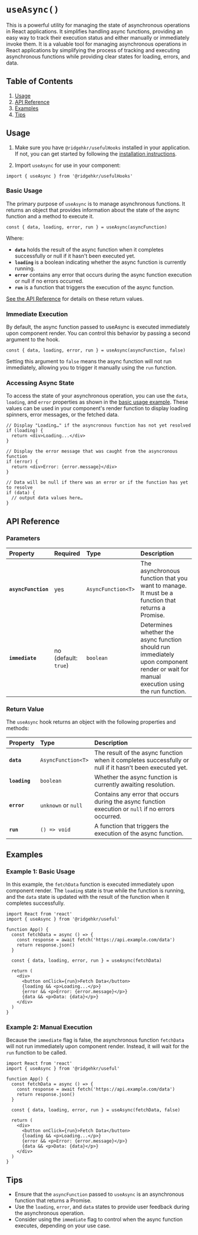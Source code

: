 # `useAsync()`

This is a powerful utility for managing the state of asynchronous operations in React applications. It simplifies handling async functions, providing an easy way to track their execution status and either manually or immediately invoke them. It is a valuable tool for managing asynchronous operations in React applications by simplifying the process of tracking and executing asynchronous functions while providing clear states for loading, errors, and data.

## Table of Contents

1. [Usage](#usage)
2. [API Reference](#api-reference)
3. [Examples](#examples)
4. [Tips](#tips)

## Usage

1. Make sure you have `@ridgehkr/usefulHooks` installed in your application. If not, you can get started by following the [installation instructions](/#getting-started).

2. Import `useAsync` for use in your component:

```tsx
import { useAsync } from '@ridgehkr/usefulHooks'
```

### Basic Usage

The primary purpose of `useAsync` is to manage asynchronous functions. It returns an object that provides information about the state of the async function and a method to execute it.

```tsx
const { data, loading, error, run } = useAsync(asyncFunction)
```

Where:

- **`data`** holds the result of the async function when it completes successfully or null if it hasn't been executed yet.
- **`loading`** is a boolean indicating whether the async function is currently running.
- **`error`** contains any error that occurs during the async function execution or null if no errors occurred.
- **`run`** is a function that triggers the execution of the async function.

[See the API Reference](#api-reference) for details on these return values.

### Immediate Execution

By default, the async function passed to useAsync is executed immediately upon component render. You can control this behavior by passing a second argument to the hook.

```tsx
const { data, loading, error, run } = useAsync(asyncFunction, false)
```

Setting this argument to `false` means the async function will not run immediately, allowing you to trigger it manually using the `run` function.

### Accessing Async State

To access the state of your asynchronous operation, you can use the `data`, `loading`, and `error` properties as shown in the [basic usage example](#basic-usage). These values can be used in your component's render function to display loading spinners, error messages, or the fetched data.

```tsx
// Display "Loading…" if the asyncronous function has not yet resolved
if (loading) {
  return <div>Loading...</div>
}

// Display the error message that was caught from the asyncronous function
if (error) {
  return <div>Error: {error.message}</div>
}

// Data will be null if there was an error or if the function has yet to resolve
if (data) {
  // output data values here…
}
```

## API Reference

### Parameters

| Property            | Required             | Type               | Description                                                                                                                             |
| :------------------ | :------------------- | :----------------- | :-------------------------------------------------------------------------------------------------------------------------------------- |
| **`asyncFunction`** | yes                  | `AsyncFunction<T>` | The asynchronous function that you want to manage. It must be a function that returns a Promise.                                        |
| **`immediate`**     | no (default: `true`) | `boolean`          | Determines whether the async function should run immediately upon component render or wait for manual execution using the run function. |

### Return Value

The `useAsync` hook returns an object with the following properties and methods:

| Property      | Type                | Description                                                                                             |
| :------------ | :------------------ | :------------------------------------------------------------------------------------------------------ |
| **`data`**    | `AsyncFunction<T>`  | The result of the async function when it completes successfully or null if it hasn't been executed yet. |
| **`loading`** | `boolean`           | Whether the async function is currently awaiting resolution.                                            |
| **`error`**   | `unknown` or `null` | Contains any error that occurs during the async function execution or `null` if no errors occurred.     |
| **`run`**     | `() => void`        | A function that triggers the execution of the async function.                                           |

## Examples

### Example 1: Basic Usage

In this example, the `fetchData` function is executed immediately upon component render. The `loading` state is true while the function is running, and the `data` state is updated with the result of the function when it completes successfully.

```tsx
import React from 'react'
import { useAsync } from '@ridgehkr/useful'

function App() {
  const fetchData = async () => {
    const response = await fetch('https://api.example.com/data')
    return response.json()
  }

  const { data, loading, error, run } = useAsync(fetchData)

  return (
    <div>
      <button onClick={run}>Fetch Data</button>
      {loading && <p>Loading...</p>}
      {error && <p>Error: {error.message}</p>}
      {data && <p>Data: {data}</p>}
    </div>
  )
}
```

### Example 2: Manual Execution

Because the `immediate` flag is false, the asynchronous function `fetchData` will not run immediately upon component render. Instead, it will wait for the `run` function to be called.

```tsx
import React from 'react'
import { useAsync } from '@ridgehkr/useful'

function App() {
  const fetchData = async () => {
    const response = await fetch('https://api.example.com/data')
    return response.json()
  }

  const { data, loading, error, run } = useAsync(fetchData, false)

  return (
    <div>
      <button onClick={run}>Fetch Data</button>
      {loading && <p>Loading...</p>}
      {error && <p>Error: {error.message}</p>}
      {data && <p>Data: {data}</p>}
    </div>
  )
}
```

## Tips

- Ensure that the `asyncFunction` passed to `useAsync` is an asynchronous function that returns a Promise.
- Use the `loading`, `error`, and `data` states to provide user feedback during the asynchronous operation.
- Consider using the `immediate` flag to control when the async function executes, depending on your use case.
